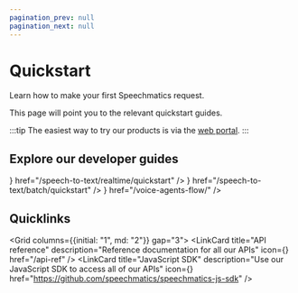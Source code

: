 ```yaml
---
pagination_prev: null
pagination_next: null
---
```


# Quickstart

Learn how to make your first Speechmatics request.

This page will point you to the relevant quickstart guides.

:::tip
The easiest way to try our products is via the [web portal](https://portal.speechmatics.com/).
:::

## Explore our developer guides

<Flex direction="column" gap="3">
  <LinkCard
    title="Real-time transcription"
    description="Instantly convert streaming audio to text with the Real-time SaaS WebSocket API"
    icon={<ChevronsRightIcon/>}
    href="/speech-to-text/realtime/quickstart"
  />
  <LinkCard
    title="Transcribe a file"
    description="Use Batch processing to accurately turn your audio files into text with Batch API"
    icon={<FileAudio/>}
    href="/speech-to-text/batch/quickstart"
  />
  <LinkCard
    title="Build a voice agent"
    description="Build conversational AI agents with ease using the Flow API"
    icon={<BotMessageSquare/>}
    href="/voice-agents-flow/"
  />
</Flex>

## Quicklinks

<Grid columns={{initial: "1", md: "2"}} gap="3">
  <LinkCard
    title="API reference"
    description="Reference documentation for all our APIs"
    icon={<BookOpen/>}
    href="/api-ref"
  />
  <LinkCard
    title="JavaScript SDK"
    description="Use our JavaScript SDK to access all of our APIs"
    icon={<Braces/>}
    href="https://github.com/speechmatics/speechmatics-js-sdk"
  />
</Grid>